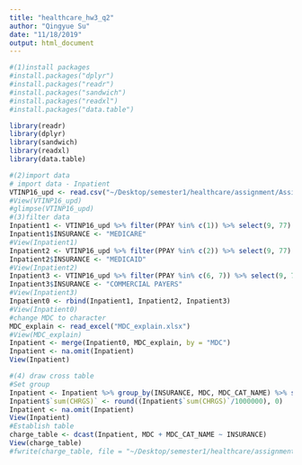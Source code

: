 ```yaml
---
title: "healthcare_hw3_q2"
author: "Qingyue Su"
date: "11/18/2019"
output: html_document
---
```

```r
#(1)install packages
#install.packages("dplyr")
#install.packages("readr")
#install.packages("sandwich")
#install.packages("readxl")
#install.packages("data.table")

library(readr)
library(dplyr)
library(sandwich)
library(readxl)
library(data.table)
```

```r
#(2)import data
# import data - Inpatient
VTINP16_upd <- read.csv("~/Desktop/semester1/healthcare/assignment/Assignment3/VTINP16_upd.TXT")
#View(VTINP16_upd)
#glimpse(VTINP16_upd)
#(3)filter data
Inpatient1 <- VTINP16_upd %>% filter(PPAY %in% c(1)) %>% select(9, 77)
Inpatient1$INSURANCE <- "MEDICARE"
#View(Inpatient1)
Inpatient2 <- VTINP16_upd %>% filter(PPAY %in% c(2)) %>% select(9, 77)
Inpatient2$INSURANCE <- "MEDICAID"
#View(Inpatient2)
Inpatient3 <- VTINP16_upd %>% filter(PPAY %in% c(6, 7)) %>% select(9, 77)
Inpatient3$INSURANCE <- "COMMERCIAL PAYERS"
#View(Inpatient3)
Inpatient0 <- rbind(Inpatient1, Inpatient2, Inpatient3)
#View(Inpatient0)
#change MDC to character
MDC_explain <- read_excel("MDC_explain.xlsx")
#View(MDC_explain)  
Inpatient <- merge(Inpatient0, MDC_explain, by = "MDC")
Inpatient <- na.omit(Inpatient)
View(Inpatient) 
```

```r
#(4) draw cross table
#Set group
Inpatient <- Inpatient %>% group_by(INSURANCE, MDC, MDC_CAT_NAME) %>% summarise(sum(CHRGS))
Inpatient$`sum(CHRGS)` <- round((Inpatient$`sum(CHRGS)`/1000000), 0)
Inpatient <- na.omit(Inpatient)
View(Inpatient)
#Establish table
charge_table <- dcast(Inpatient, MDC + MDC_CAT_NAME ~ INSURANCE)
View(charge_table)
#fwrite(charge_table, file = "~/Desktop/semester1/healthcare/assignment/Assignment3/Inpatient.CSV")
```
